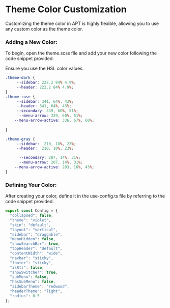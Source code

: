 
# Theme Color Customization
Customizing the theme color in APT is highly flexible, allowing you to use any custom color as the theme color.


### Adding a New Color:

To begin, open the theme.scss file and add your new color following the code snippet provided.

<Callout>Ensure you use the HSL color values.</Callout>




```scss filename="app/[locale]/theme.css"
.theme-dark {
     --sidebar: 222.2 84% 4.9%;
     --header: 222.2 84% 4.9%;
}
.theme-rose {
     --sidebar: 341, 64%, 43%; 
     --header: 341, 64%, 43%;
     --secondary: 339, 60%, 51%;
      --menu-arrow: 339, 60%, 51%;
    --menu-arrow-active: 336, 67%, 60%;
     
}

.theme-gray {
     --sidebar:  210, 10%, 23%;
     --header:  210, 10%, 23%;

      --secondary: 207, 14%, 31%;
      --menu-arrow: 207, 14%, 31%;
    --menu-arrow-active: 203, 16%, 43%;
}
```
### Defining Your Color:

After creating your color, define it in the use-config.ts file by referring to the code snippet provided.


```ts filename="hooks/use-config.ts"
export const Config = {
  "collapsed": false,
  "theme": "violet",
  "skin": "default",
  "layout": "vertical",
  "sidebar": "draggable",
  "menuHidden": false,
  "showSearchBar": true,
  "topHeader": "default",
  "contentWidth": "wide",
  "navbar": "sticky",
  "footer": "sticky",
  "isRtl": false,
  "showSwitcher": true,
  "subMenu": false,
  "hasSubMenu": false,
  "sidebarTheme": "redwood",
  "headerTheme": "light",
  "radius": 0.5
};
```
